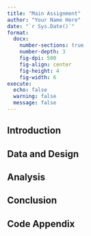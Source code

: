 ```yaml
---
title: "Main Assignment"
author: "Your Name Here"
date: "`r Sys.Date()`"
format: 
  docx:
    number-sections: true
    number-depth: 3
    fig-dpi: 500
    fig-align: center
    fig-height: 4
    fig-width: 6
execute: 
  echo: false
  warning: false
  message: false
---
```


## Introduction

<!-- This is your template .qmd file for your main assignments. In this section you'll state your research question and summarize why it matters. -->

## Data and Design

<!-- In this section you'll describe the data and variables you'll use in your analysis. You'll also summarize how you will use them. -->

## Analysis

<!-- Report your data visualizations and summarize the results. -->

## Conclusion

<!-- Summarize the implications of what you found in the data. Think big! -->

\newpage

## Code Appendix

<!-- Don't touch this! This lets me see your code at the end of the rendered document. -->

```r
```
